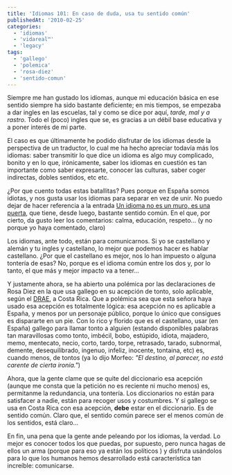 ```yaml
---
title: 'Idiomas 101: En caso de duda, usa tu sentido común'
publishedAt: '2010-02-25'
categories:
  - 'idiomas'
  - 'vidareal™'
  - 'legacy'
tags:
  - 'gallego'
  - 'polemica'
  - 'rosa-diez'
  - 'sentido-comun'
---
```


Siempre me han gustado los idiomas, aunque mi educación básica en ese sentido siempre ha sido bastante deficiente; en mis tiempos, se empezaba a dar ingles en las escuelas, tal y como se dice por aquí, _tarde, mal y a rastro_. Todo el (poco) ingles que se, es gracias a un débil base educativa y a poner interés de mi parte.

El caso es que últimamente he podido disfrutar de los idiomas desde la perspectiva de un traductor, lo cual me ha hecho apreciar todavía más los idiomas: saber transmitir lo que dice un idioma es algo muy complicado, bonito y en lo que, irónicamente, saber los idiomas en cuestión es tan importante como saber expresarte, conocer las culturas, saber coger indirectas, dobles sentidos, etc etc.

¿Por que cuento todas estas batallitas? Pues porque en España somos idiotas, y nos gusta usar los idiomas para separar en vez de unir. No puedo dejar de hacer referencia a la entrada [Un idioma no es un muro, es una puerta](http://cosechadel66.es/?p=5026), que tiene, desde luego, bastante sentido común. En el que, por cierto, da gusto leer los comentarios: calma, educación, respeto... (y no porque yo haya comentado, claro)

Los idiomas, ante todo, están para comunicarnos. Si yo se castellano y alemán y tu ingles y castellano, lo mejor que podemos hacer es hablar castellano. ¿Por que el castellano es mejor, nos lo han impuesto o alguna tontería de esas? No, porque es el idioma común entre los dos y, por lo tanto, el que más y mejor impacto va a tener...

Y justamente ahora, se ha abierto una polémica por las declaraciones de Rosa Diez en la que usa gallego en su acepción de tonto, solo aplicable, según el [DRAE](http://buscon.rae.es/draeI/SrvltConsulta?TIPO_BUS=3&LEMA=gallego), a Costa Rica. Que a polémica sea que esta señora haya usado esa acepción es totalmente lógica: esa acepción no es aplicable a España, y menos por un personaje público, porque lo único que consigues es dispararte en un pie. Con lo rico y florido que es el castellano, usar (en España) gallego para llamar tonto a alguien (estando disponibles palabras tan maravillosas como tonto, imbécil, bobo, estúpido, idiota, majadero, memo, mentecato, necio, corto, tardo, torpe, retrasado, tarado, subnormal, demente, desequilibrado, ingenuo, infeliz, inocente, tontaina, etc) es, cuando menos, de tontos (ya lo dijo Morfeo: _"El destino, al parecer, no está carente de cierta ironía."_)

Ahora, que la gente clame que se quite del diccionario esa acepción (aunque me consta que la petición no es reciente ni mucho menos) es, permitanme la redundancia, una tontería. Los diccionarios no están para satisfacer a nadie, están para recoger usos y costumbres. Y si gallego se usa en Costa Rica con esa acepción, **debe** estar en el diccionario. Es de sentido común. Claro que, el sentido común parece ser el menos común de los sentidos, está claro...

En fin, una pena que la gente ande peleando por los idiomas, la verdad. Lo mejor es conocer todos los que puedas, por supuesto, pero nunca hagas de ellos un arma (porque para eso ya están los políticos ) y disfruta usándolos para lo que los humanos hemos desarrollado está característica tan increíble: comunicarse.
